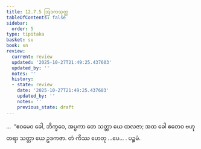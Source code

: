 ```yaml
---
title: 12.7.5 ဩဒကသုတ္တ
tableOfContents: false
sidebar:
  order: 5
type: tipitaka
basket: su
book: sn
review:
  current: review
  updated: '2025-10-27T21:49:25.437603'
  updated_by: ''
  notes: ''
  history:
  - state: review
    date: '2025-10-27T21:49:25.437603'
    updated_by: ''
    notes: ''
    previous_state: draft
---
```



<ReviewStatus review={frontmatter.review} showDetails={true} />

<HypothesisAnnotation frontmatter={frontmatter} />

<DynamicBreadcrumb />

<Division number="1135" book="sn" e="ch" v="18" p="449">

<Paragraph number="2444" book="sn">
…  “ဧဝမေဝ ခေါ, ဘိက္ခဝေ, အပ္ပကာ တေ သတ္တာ ယေ ထလဇာ; အထ ခေါ ဧတေဝ ဗဟုတရာ သတ္တာ ယေ ဥဒကဇာ. တံ ကိဿ ဟေတု …ပေ… .

</Paragraph>
</Division>

<Paragraph number="2445" type="center" book="sn">
ပဉ္စမံ.
</Paragraph>